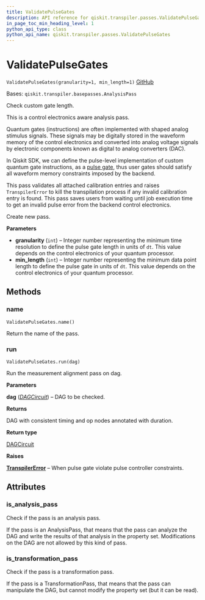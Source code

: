 ```yaml
---
title: ValidatePulseGates
description: API reference for qiskit.transpiler.passes.ValidatePulseGates
in_page_toc_min_heading_level: 1
python_api_type: class
python_api_name: qiskit.transpiler.passes.ValidatePulseGates
---
```


# ValidatePulseGates

<span id="qiskit.transpiler.passes.ValidatePulseGates" />

`ValidatePulseGates(granularity=1, min_length=1)` [GitHub](https://github.com/qiskit/qiskit/tree/stable/0.19/qiskit/transpiler/passes/scheduling/instruction_alignment.py "view source code")

Bases: `qiskit.transpiler.basepasses.AnalysisPass`

Check custom gate length.

This is a control electronics aware analysis pass.

Quantum gates (instructions) are often implemented with shaped analog stimulus signals. These signals may be digitally stored in the waveform memory of the control electronics and converted into analog voltage signals by electronic components known as digital to analog converters (DAC).

In Qiskit SDK, we can define the pulse-level implementation of custom quantum gate instructions, as a [pulse gate](https://qiskit.org/documentation/tutorials/circuits_advanced/05_pulse_gates.html), thus user gates should satisfy all waveform memory constraints imposed by the backend.

This pass validates all attached calibration entries and raises `TranspilerError` to kill the transpilation process if any invalid calibration entry is found. This pass saves users from waiting until job execution time to get an invalid pulse error from the backend control electronics.

Create new pass.

**Parameters**

*   **granularity** (`int`) – Integer number representing the minimum time resolution to define the pulse gate length in units of `dt`. This value depends on the control electronics of your quantum processor.
*   **min\_length** (`int`) – Integer number representing the minimum data point length to define the pulse gate in units of `dt`. This value depends on the control electronics of your quantum processor.

## Methods

### name

<span id="qiskit.transpiler.passes.ValidatePulseGates.name" />

`ValidatePulseGates.name()`

Return the name of the pass.

### run

<span id="qiskit.transpiler.passes.ValidatePulseGates.run" />

`ValidatePulseGates.run(dag)`

Run the measurement alignment pass on dag.

**Parameters**

**dag** ([*DAGCircuit*](qiskit.dagcircuit.DAGCircuit "qiskit.dagcircuit.DAGCircuit")) – DAG to be checked.

**Returns**

DAG with consistent timing and op nodes annotated with duration.

**Return type**

[DAGCircuit](qiskit.dagcircuit.DAGCircuit "qiskit.dagcircuit.DAGCircuit")

**Raises**

[**TranspilerError**](qiskit.transpiler.TranspilerError "qiskit.transpiler.TranspilerError") – When pulse gate violate pulse controller constraints.

## Attributes

<span id="qiskit.transpiler.passes.ValidatePulseGates.is_analysis_pass" />

### is\_analysis\_pass

Check if the pass is an analysis pass.

If the pass is an AnalysisPass, that means that the pass can analyze the DAG and write the results of that analysis in the property set. Modifications on the DAG are not allowed by this kind of pass.

<span id="qiskit.transpiler.passes.ValidatePulseGates.is_transformation_pass" />

### is\_transformation\_pass

Check if the pass is a transformation pass.

If the pass is a TransformationPass, that means that the pass can manipulate the DAG, but cannot modify the property set (but it can be read).

